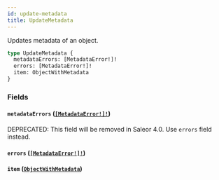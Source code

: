 ```yaml
---
id: update-metadata
title: UpdateMetadata
---
```


Updates metadata of an object.

```graphql
type UpdateMetadata {
  metadataErrors: [MetadataError!]!
  errors: [MetadataError!]!
  item: ObjectWithMetadata
}
```

### Fields

#### `metadataErrors` ([`[MetadataError!]!`](../../../developer/api-reference/objects/metadata-error))

<span class="badge badge--warning">DEPRECATED: This field will be removed in Saleor 4.0. Use `errors` field instead.</span>

#### `errors` ([`[MetadataError!]!`](../../../developer/api-reference/objects/metadata-error))

#### `item` ([`ObjectWithMetadata`](../../../developer/api-reference/interfaces/object-with-metadata))

